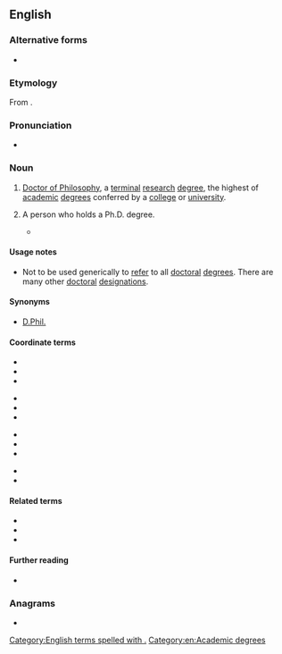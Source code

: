 {{also|PhD}}
==English==

===Alternative forms===
* {{l|en|PhD}}

===Etymology===
From {{etyl|la|en}} {{m|la|[[philosophia|philosophiae]] [[doctor]]}}.

===Pronunciation===
* {{IPA|lang=en|/ˈpiːˌeɪ̯tʃˈdiː/}}

===Noun===
{{en-noun|?}}

# [[Doctor of Philosophy]], a [[terminal]] [[research]] [[degree]], the highest of [[academic]] [[degree]]s conferred by a [[college]] or [[university]].
# {{lb|en|informal}} A person who holds a Ph.D. degree.
#* {{quote-book |author=Lucy Chronic, Halka Chronic |title=Pages of Stone |publisher=The Mountaineers Books |edition=second |year=2004 |isbn=0-89886-680-4 |section=end material: About the Authors |page=174 |passage=Growing up the daughter of two Ph.D.s in geology, young Lucy Chronic was more likely to hear discussions of plate tectonics than the prospects of the local ball team's chance of winning the pennant.}}

====Usage notes====
* Not to be used generically to [[refer]] to all [[doctoral]] [[degree]]s. There are many other [[doctoral]] [[designation]]s.

====Synonyms====
* [[D.Phil.]]

====Coordinate terms====
{{top4}}
* {{l|en|ABD}}
* {{l|en|D.A.}}
* {{l|en|D.Arch.}}
{{mid4}}
* {{l|en|D.B.A.}}
* {{l|en|D.F.A.}}
* {{l|en|D.M.A.}}
{{mid4}}
* {{l|en|D.M.L.}}
* {{l|en|D.Sc.}}
* {{l|en|Ed.D.}}
{{mid4}}
* {{l|en|Th.D.}}
* {{l|en|J.D.}}
{{bottom}}

====Related terms====
* {{l|en|doctor}}
* {{l|en|doctoral}}
* {{l|en|doctorate}}

====Further reading====
* {{pedialite}}

===Anagrams===
* {{anagrams|en|D.P.H.|DHP|HPD}}

[[Category:English terms spelled with .]]
[[Category:en:Academic degrees]]